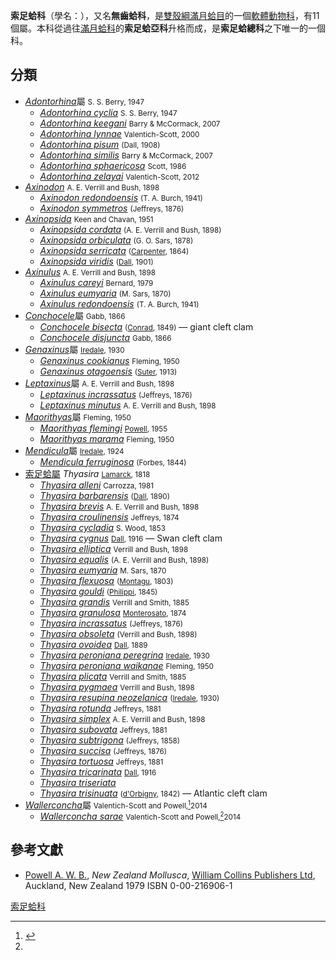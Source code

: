 {{Automatic taxobox
| image = Thyasira gouldi (from Sars, 1878).png
| image_caption = ''Thyasira gouldi''
| taxon = Thyasiridae
| authority = [[William_Healey_Dall|Dall]], 1900 (1895)
| subdivision_ranks = [[屬_(生物)|屬]]
| subdivision = [[#分類|見內文]]
}}

'''索足蛤科'''{{r|Xu 2012}}（學名：{{lang|la|Thyasiridae}}），又名'''無齒蛤科'''{{r|TaiBNET}}，是[[雙殼綱|雙殼綱]][[滿月蛤目|滿月蛤目]]的一個[[軟體動物門|軟體動物]][[科_(生物)|科]]，有11個屬。本科從過往[[滿月蛤科|滿月蛤科]]的'''索足蛤亞科'''{{r|Xu 2012}}升格而成，是'''索足蛤總科'''之下唯一的一個科。

==分類==
* ''[[Adontorhina|Adontorhina]]''屬 <small>S. S. Berry, 1947</small>
** ''[[Adontorhina_cyclia|Adontorhina cyclia]]'' <small>S. S. Berry, 1947</small>
** ''[[Adontorhina_keegani|Adontorhina keegani]]'' <small>Barry & McCormack, 2007</small>
** ''[[Adontorhina_lynnae|Adontorhina lynnae]]'' <small>Valentich-Scott, 2000</small>
** ''[[Adontorhina_pisum|Adontorhina pisum]]'' <small>(Dall, 1908)</small>
** ''[[Adontorhina_similis|Adontorhina similis]]'' <small>Barry & McCormack, 2007</small>
** ''[[Adontorhina_sphaericosa|Adontorhina sphaericosa]]'' <small>Scott, 1986</small>
** ''[[Adontorhina_zelayai|Adontorhina zelayai]]'' <small>Valentich-Scott, 2012</small>
* ''[[Axinodon|Axinodon]]'' <small>A. E. Verrill and Bush, 1898</small>
** ''[[Axinodon_redondoensis|Axinodon redondoensis]]'' <small>(T. A. Burch, 1941)</small>
** ''[[Axinodon_symmetros|Axinodon symmetros]]'' <small>(Jeffreys, 1876)</small>
* ''[[Axinopsida|Axinopsida]]'' <small>Keen and Chavan, 1951</small>
** ''[[Axinopsida_cordata|Axinopsida cordata]]'' <small>(A. E. Verrill and Bush, 1898)</small>
** ''[[Axinopsida_orbiculata|Axinopsida orbiculata]]'' <small>(G. O. Sars, 1878)</small>
** ''[[Axinopsida_serricata|Axinopsida serricata]]'' <small>([[Phillip_Pearsall_Carpenter|Carpenter]], 1864)</small>
** ''[[Axinopsida_viridis|Axinopsida viridis]]'' <small>([[W._H._Dall|Dall]], 1901)</small>
* ''[[Axinulus|Axinulus]]'' <small>A. E. Verrill and Bush, 1898</small>
** ''[[Axinulus_careyi|Axinulus careyi]]'' <small>Bernard, 1979</small>
** ''[[Axinulus_eumyaria|Axinulus eumyaria]]'' <small>(M. Sars, 1870)</small>
** ''[[Axinulus_redondoensis|Axinulus redondoensis]]'' <small>(T. A. Burch, 1941)</small>
* ''[[Conchocele|Conchocele]]''屬 <small>Gabb, 1866</small>
** ''[[Giant_cleftclam|Conchocele bisecta]]'' <small>([[Timothy_Abbott_Conrad|Conrad]], 1849)</small> — giant cleft clam
** ''[[Conchocele_disjuncta|Conchocele disjuncta]]'' <small>Gabb, 1866</small>
* ''[[Genaxinus|Genaxinus]]''屬 <small>[[Tom_Iredale|Iredale]], 1930</small>
** ''[[Genaxinus_cookianus|Genaxinus cookianus]]'' <small>Fleming, 1950</small>
** ''[[Genaxinus_otagoensis|Genaxinus otagoensis]]'' <small>([[Henry_Suter|Suter]], 1913)</small>
* ''[[Leptaxinus|Leptaxinus]]''屬 <small>A. E. Verrill and Bush, 1898</small>
** ''[[Leptaxinus_incrassatus|Leptaxinus incrassatus]]'' <small>(Jeffreys, 1876)</small>
** ''[[Leptaxinus_minutus|Leptaxinus minutus]]'' <small>A. E. Verrill and Bush, 1898</small>
* ''[[Maorithyas|Maorithyas]]''屬 <small>Fleming, 1950</small>
** ''[[Maorithyas_flemingi|Maorithyas flemingi]]'' <small>[[Arthur_William_Baden_Powell|Powell]], 1955</small>
** ''[[Maorithyas_marama|Maorithyas marama]]'' <small>Fleming, 1950</small>
* ''[[Mendicula|Mendicula]]''屬 <small>[[Tom_Iredale|Iredale]], 1924</small>
** ''[[Mendicula_ferruginosa|Mendicula ferruginosa]]'' <small>(Forbes, 1844)</small>
* [[索足蛤屬|索足蛤屬]] ''Thyasira'' <small>[[Lamarck|Lamarck]], 1818</small><!-- ZoolScripta36:p455. -->
** ''[[Thyasira_alleni|Thyasira alleni]]'' <small>Carrozza, 1981</small>
** ''[[Thyasira_barbarensis|Thyasira barbarensis]]'' <small>([[W._H._Dall|Dall]], 1890)</small>
** ''[[Thyasira_brevis|Thyasira brevis]]'' <small>A. E. Verrill and Bush, 1898</small>
** ''[[Thyasira_croulinensis|Thyasira croulinensis]]'' <small>Jeffreys, 1874</small>
** ''[[Thyasira_cycladia|Thyasira cycladia]]'' <small>S. Wood, 1853</small>
** ''[[Swan_cleftclam|Thyasira cygnus]]'' <small>[[W._H._Dall|Dall]], 1916</small> — Swan cleft clam
** ''[[Thyasira_elliptica|Thyasira elliptica]]'' <small>Verrill and Bush, 1898</small>
** ''[[Thyasira_equalis|Thyasira equalis]]'' <small>(A. E. Verrill and Bush, 1898)</small>
** ''[[Thyasira_eumyaria|Thyasira eumyaria]]'' <small>M. Sars, 1870</small>
** ''[[Thyasira_flexuosa|Thyasira flexuosa]]'' <small>([[George_Montagu_(naturalist)|Montagu]], 1803)</small>
** ''[[Thyasira_gouldi|Thyasira gouldi]]'' <small>([[Rodolfo_Amando_Philippi|Philippi]], 1845)</small>
** ''[[Thyasira_grandis|Thyasira grandis]]'' <small>Verrill and Smith, 1885</small>
** ''[[Thyasira_granulosa|Thyasira granulosa]]'' <small>[[Tommaso_Allery_de_Maria_Monterosato|Monterosato]], 1874</small>
** ''[[Thyasira_incrassatus|Thyasira incrassatus]]'' <small>(Jeffreys, 1876)</small>
** ''[[Thyasira_obsoleta|Thyasira obsoleta]]'' <small>(Verrill and Bush, 1898)</small>
** ''[[Thyasira_ovoidea|Thyasira ovoidea]]'' <small>[[W._H._Dall|Dall]], 1889</small>
** ''[[Thyasira_peroniana_peregrina|Thyasira peroniana peregrina]]'' <small>[[Tom_Iredale|Iredale]], 1930</small>
** ''[[Thyasira_peroniana_waikanae|Thyasira peroniana waikanae]]'' <small>Fleming, 1950</small>
** ''[[Thyasira_plicata|Thyasira plicata]]'' <small>Verrill and Smith, 1885</small>
** ''[[Thyasira_pygmaea|Thyasira pygmaea]]'' <small>Verrill and Bush, 1898</small>
** ''[[Thyasira_resupina_neozelanica|Thyasira resupina neozelanica]]'' <small>([[Tom_Iredale|Iredale]], 1930)</small>
** ''[[Thyasira_rotunda|Thyasira rotunda]]'' <small>Jeffreys, 1881</small>
** ''[[Thyasira_simplex|Thyasira simplex]]'' <small>A. E. Verrill and Bush, 1898</small>
** ''[[Thyasira_subovata|Thyasira subovata]]'' <small>Jeffreys, 1881</small>
** ''[[Thyasira_subtrigona|Thyasira subtrigona]]'' <small>(Jeffreys, 1858)</small>
** ''[[Thyasira_succisa|Thyasira succisa]]'' <small>(Jeffreys, 1876)</small>
** ''[[Thyasira_tortuosa|Thyasira tortuosa]]'' <small>Jeffreys, 1881</small>
** ''[[Thyasira_tricarinata|Thyasira tricarinata]]'' <small>[[W._H._Dall|Dall]], 1916</small>
** ''[[Thyasira_triseriata|Thyasira triseriata]]''
** ''[[Thyasira_trisinuata|Thyasira trisinuata]]'' <small>([[d'Orbigny|d'Orbigny]], 1842)</small> — Atlantic cleft clam
* ''[[Wallerconcha|Wallerconcha]]''屬 <small>Valentich-Scott and Powell,<ref name="zookeys">{{cite journal|url=http://zookeys.pensoft.net/articles.php?id=4307|pages=11–26|title=A new genus and species of Thyasiridae (Mollusca, Bivalvia) from deep-water, Beaufort Sea, northern Alaska|journal=ZooKeys|volume=462|issn=1313-2970|date=2014-10-12|language=en|accessdate=2018-04-02|doi=10.3897/zookeys.462.6790|author=Paul Valentich-Scott, Charles Powell, Thomas Lorenson, Brian Ewards|archive-date=2020-11-09|archive-url=https://web.archive.org/web/20201109000712/https://zookeys.pensoft.net/articles.php?id=4307|dead-url=no}}</ref>2014</small>
** ''[[Wallerconcha_sarae|Wallerconcha sarae]]'' <small>Valentich-Scott and Powell,<ref name="zookeys" />2014</small>

==參考文獻==
{{Reflist |refs=
<ref name="TaiBNET">{{TaiBNET| zh=柏生無齒蛤 | id=313827 | binomial=Thyasira borshengi | authority=Okutani & Lan, 1999 | var= | accessdate=2013-01-24}}</ref>
<ref name="Xu 2012">{{徐凤山2012 |chapter=二、索足蛤科 Thyasiridae Dall, 1901 }}</ref>
}}
* [[Arthur_William_Baden_Powell|Powell A. W. B.]], ''New Zealand Mollusca'', [[HarperCollins|William Collins Publishers Ltd]], Auckland, New Zealand 1979 ISBN 0-00-216906-1
{{Taxonbar|from=Q3013592}}

[[Category:索足蛤科|]]